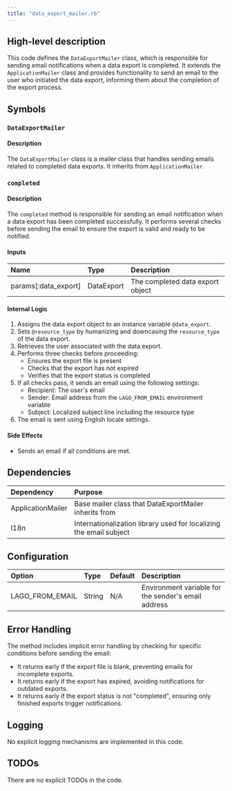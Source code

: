 ```yaml
---
title: "data_export_mailer.rb"
---
```


## High-level description
This code defines the `DataExportMailer` class, which is responsible for sending email notifications when a data export is completed. It extends the `ApplicationMailer` class and provides functionality to send an email to the user who initiated the data export, informing them about the completion of the export process.

## Symbols

### `DataExportMailer`
#### Description
The `DataExportMailer` class is a mailer class that handles sending emails related to completed data exports. It inherits from `ApplicationMailer`.

### `completed`
#### Description
The `completed` method is responsible for sending an email notification when a data export has been completed successfully. It performs several checks before sending the email to ensure the export is valid and ready to be notified.

#### Inputs
| Name | Type | Description |
|:-----|:-----|:------------|
| params[:data_export] | DataExport | The completed data export object |

#### Internal Logic
1. Assigns the data export object to an instance variable `@data_export`.
2. Sets `@resource_type` by humanizing and downcasing the `resource_type` of the data export.
3. Retrieves the user associated with the data export.
4. Performs three checks before proceeding:
   - Ensures the export file is present
   - Checks that the export has not expired
   - Verifies that the export status is completed
5. If all checks pass, it sends an email using the following settings:
   - Recipient: The user's email
   - Sender: Email address from the `LAGO_FROM_EMAIL` environment variable
   - Subject: Localized subject line including the resource type
6. The email is sent using English locale settings.

#### Side Effects
- Sends an email if all conditions are met.

## Dependencies
| Dependency | Purpose |
|:-----------|:--------|
| ApplicationMailer | Base mailer class that DataExportMailer inherits from |
| I18n | Internationalization library used for localizing the email subject |

## Configuration
| Option | Type | Default | Description |
|:-------|:-----|:--------|:------------|
| LAGO_FROM_EMAIL | String | N/A | Environment variable for the sender's email address |

## Error Handling
The method includes implicit error handling by checking for specific conditions before sending the email:
- It returns early if the export file is blank, preventing emails for incomplete exports.
- It returns early if the export has expired, avoiding notifications for outdated exports.
- It returns early if the export status is not "completed", ensuring only finished exports trigger notifications.

## Logging
No explicit logging mechanisms are implemented in this code.

## TODOs
There are no explicit TODOs in the code.